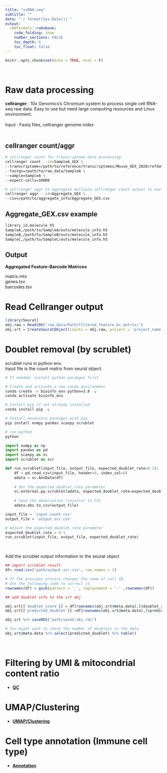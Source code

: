 ```yaml
---
title: "scRNA-seq"
subtitle: ""
date: "`r format(Sys.Date())`"
output:  
  rmdformats::robobook: 
    code_folding: show 
    number_sections: FALSE
    toc_depth: 6
    toc_float: false
---
```


```r
knitr::opts_chunk$set(echo = TRUE, eval = F)
```
<br>



# Raw data processing  

**cellranger** : 10x Genomics's Chromium system to process single cell RNA-seq raw data. Easy to use but need large computing resources and Linux environment.   
<br>
Input : Fastq files, cellranger genome index  
<br>

## cellranger count/aggr  
```bash
# cellranger count for transcriptome data processing 
cellranger count --id=SampleA_GEX \
--transcriptome=/path/to/reference/transcriptomes/Mouse_GEX_2020/refdata-gex-mm10-2020-A \
--fastqs=/path/to/raw_data/SampleA \
--sample=SampleA \
--expect-cells=10000

# cellranger aggr to aggregate multiple cellranger count output to one file 
cellranger aggr --id=Aggregate_GEX \
--csv=/path/to/aggregate_info/Aggregate_GEX.csv

```


## Aggregate_GEX.csv example  
```bash
library_id,molecule_h5
SampleA,/path/to/SampleA/outs/molecule_info.h5
SampleB,/path/to/SampleB/outs/molecule_info.h5
SampleC,/path/to/SampleC/outs/molecule_info.h5

```


## Output  

**Aggregated Feature-Barcode Matrices**   

matrix.mtx   
genes.tsv   
barcodes.tsv   


# Read Cellranger output  

```r
library(Seurat)
obj.raw = Read10X('raw_data/Path/filtered_feature_bc_matrix/')
obj.srt = CreateSeuratObject(counts = obj.raw, project = 'project_name')
```


# Doublet removal (by scrublet)  

scrublet runs in python env.  
Input file is the count matrix from seurat object.  


```bash
# If needed, install python pacakges first

# Create and activate a new conda environment
conda create -n bioinfo_env python=3.8 -y
conda activate bioinfo_env

# Install pip if not already installed
conda install pip -y

# Install necessary packages with pip
pip install numpy pandas scanpy scrublet

# run python
python
```


```python
import numpy as np
import pandas as pd
import scanpy as sc
import scrublet as scr

def run_scrublet(input_file, output_file, expected_doublet_rate=0.1):
    df = pd.read_csv(input_file, header=0, index_col=0)
    adata = sc.AnnData(df)
    
    # Set the expected_doublet_rate parameter
    sc.external.pp.scrublet(adata, expected_doublet_rate=expected_doublet_rate)
    
    # Save the observation (results) to CSV
    adata.obs.to_csv(output_file)

input_file = 'input.count.csv'
output_file = 'output.scr.csv'

# Adjust the expected_doublet_rate parameter
expected_doublet_rate = 0.1
run_scrublet(input_file, output_file, expected_doublet_rate)
```
<br>

Add the scrublet output information to the seurat object 
```r
## import scrublet result
df= read.csv('path/output.scr.csv', row.names = 1)

# If the previous process changes the name of cell ID, 
# Use the following code to correct it. 
rownames(df) = gsub(pattern = '_', replacement = '-' ,rownames(df))

## add doublet info to the srt obj

obj.srt[['doublet_score']] = df[rownames(obj.srt@meta.data),]$doublet_score
obj.srt[['predicted_doublet']] =df[rownames(obj.srt@meta.data),]$predicted_doublet

obj.srt %>% saveRDS("path/saved.obj.rds")

# You might want to check the number of doublets in the data
obj.srt@meta.data %>% select(predicted_doublet) %>% table()
```
<br>

# Filtering by UMI & mitocondrial content ratio  

  * [**QC**](scRNA_QC.html)
  
# UMAP/Clustering  

  * [**UMAP/Clustering**](scRNA_UMAP.html)


# Cell type annotation (Immune cell type)  

  * [**Annotation**](scRNA_scType.html)
